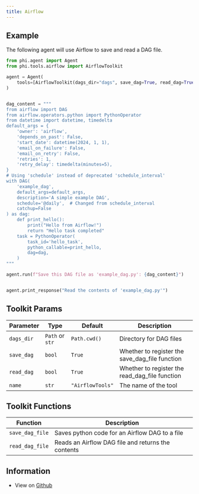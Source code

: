 ```yaml
---
title: Airflow
---
```


## Example

The following agent will use Airflow to save and read a DAG file.

```python cookbook/tools/airflow_tools.py
from phi.agent import Agent
from phi.tools.airflow import AirflowToolkit

agent = Agent(
    tools=[AirflowToolkit(dags_dir="dags", save_dag=True, read_dag=True)], show_tool_calls=True, markdown=True
)


dag_content = """
from airflow import DAG
from airflow.operators.python import PythonOperator
from datetime import datetime, timedelta
default_args = {
    'owner': 'airflow',
    'depends_on_past': False,
    'start_date': datetime(2024, 1, 1),
    'email_on_failure': False,
    'email_on_retry': False,
    'retries': 1,
    'retry_delay': timedelta(minutes=5),
}
# Using 'schedule' instead of deprecated 'schedule_interval'
with DAG(
    'example_dag',
    default_args=default_args,
    description='A simple example DAG',
    schedule='@daily',  # Changed from schedule_interval
    catchup=False
) as dag:
    def print_hello():
        print("Hello from Airflow!")
        return "Hello task completed"
    task = PythonOperator(
        task_id='hello_task',
        python_callable=print_hello,
        dag=dag,
    )
"""

agent.run(f"Save this DAG file as 'example_dag.py': {dag_content}")


agent.print_response("Read the contents of 'example_dag.py'")
```

## Toolkit Params

| Parameter | Type | Default | Description |
|-----------|------|---------|-------------|
| `dags_dir` | `Path` or `str` | `Path.cwd()` | Directory for DAG files |
| `save_dag` | `bool` | `True` | Whether to register the save_dag_file function |
| `read_dag` | `bool` | `True` | Whether to register the read_dag_file function |
| `name` | `str` | `"AirflowTools"` | The name of the tool |

## Toolkit Functions

| Function | Description |
|----------|-------------|
| `save_dag_file` | Saves python code for an Airflow DAG to a file |
| `read_dag_file` | Reads an Airflow DAG file and returns the contents |


## Information

- View on [Github](https://github.com/AgnoAgi/phidata/blob/main/phi/tools/airflow.py)
